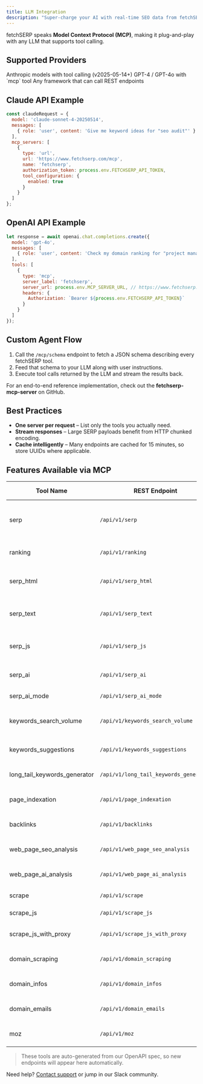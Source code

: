 ```yaml
---
title: LLM Integration
description: "Super-charge your AI with real-time SEO data from fetchSERP"
---
```


fetchSERP speaks **Model Context Protocol (MCP)**, making it plug-and-play with any LLM that supports tool calling.

## Supported Providers

<CardGroup cols={3}>
  <Card title="Claude API" icon="brain" href="#claude">
    Anthropic models with tool calling (v2025-05-14+)
  </Card>
  <Card title="OpenAI API" icon="globe-americas" href="#openai">
    GPT-4 / GPT-4o with `mcp` tool
  </Card>
  <Card title="Custom Agents" icon="puzzle-piece" href="#custom">
    Any framework that can call REST endpoints
  </Card>
</CardGroup>

## Claude API Example

```javascript title="claude.js"
const claudeRequest = {
  model: 'claude-sonnet-4-20250514',
  messages: [
    { role: 'user', content: 'Give me keyword ideas for "seo audit"' }
  ],
  mcp_servers: [
    {
      type: 'url',
      url: 'https://www.fetchserp.com/mcp',
      name: 'fetchserp',
      authorization_token: process.env.FETCHSERP_API_TOKEN,
      tool_configuration: {
        enabled: true
      }
    }
  ]
};
```

## OpenAI API Example

```javascript title="openai.js"
let response = await openai.chat.completions.create({
  model: 'gpt-4o',
  messages: [
    { role: 'user', content: 'Check my domain ranking for "project management tools"' }
  ],
  tools: [
    {
      type: 'mcp',
      server_label: 'fetchserp',
      server_url: process.env.MCP_SERVER_URL, // https://www.fetchserp.com/mcp
      headers: {
        Authorization: `Bearer ${process.env.FETCHSERP_API_TOKEN}`
      }
    }
  ]
});
```

## Custom Agent Flow

1. Call the `/mcp/schema` endpoint to fetch a JSON schema describing every fetchSERP tool.
2. Feed that schema to your LLM along with user instructions.
3. Execute tool calls returned by the LLM and stream the results back.

For an end-to-end reference implementation, check out the **fetchserp-mcp-server** on GitHub.

## Best Practices

* **One server per request** – List only the tools you actually need.
* **Stream responses** – Large SERP payloads benefit from HTTP chunked encoding.
* **Cache intelligently** – Many endpoints are cached for 15 minutes, so store UUIDs where applicable.

## Features Available via MCP

| Tool Name | REST Endpoint | What It Does |
|-----------|---------------|--------------|
| serp | `/api/v1/serp` | Structured SERP results from Google, Bing, Yahoo, DuckDuckGo |
| ranking | `/api/v1/ranking` | Domain ranking for a keyword |
| serp_html | `/api/v1/serp_html` | SERP results with full HTML content |
| serp_text | `/api/v1/serp_text` | SERP results with extracted text |
| serp_js | `/api/v1/serp_js` | JavaScript-rendered SERP with AI Overview |
| serp_ai | `/api/v1/serp_ai` | AI Overview + AI Mode response |
| serp_ai_mode | `/api/v1/serp_ai_mode` | Cached US-only AI Mode |
| keywords_search_volume | `/api/v1/keywords_search_volume` | Monthly search volume metrics |
| keywords_suggestions | `/api/v1/keywords_suggestions` | Keyword ideas & metrics |
| long_tail_keywords_generator | `/api/v1/long_tail_keywords_generator` | Generate long-tail keywords |
| page_indexation | `/api/v1/page_indexation` | Check if a page is indexed |
| backlinks | `/api/v1/backlinks` | Backlink data for a domain |
| web_page_seo_analysis | `/api/v1/web_page_seo_analysis` | Technical & on-page SEO audit |
| web_page_ai_analysis | `/api/v1/web_page_ai_analysis` | AI-powered content analysis |
| scrape | `/api/v1/scrape` | Raw HTML (no JS) |
| scrape_js | `/api/v1/scrape_js` | Custom JS extraction |
| scrape_js_with_proxy | `/api/v1/scrape_js_with_proxy` | JS extraction through proxy |
| domain_scraping | `/api/v1/domain_scraping` | Crawl an entire domain |
| domain_infos | `/api/v1/domain_infos` | DNS, WHOIS, SSL, tech stack |
| domain_emails | `/api/v1/domain_emails` | Extract emails from SERPs |
| moz | `/api/v1/moz` | Moz domain authority & metrics |

> These tools are auto-generated from our OpenAPI spec, so new endpoints will appear here automatically.

Need help? [Contact support](mailto:support@fetchserp.com) or jump in our Slack community. 